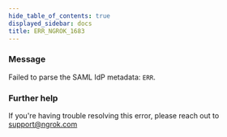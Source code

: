 ```yaml
---
hide_table_of_contents: true
displayed_sidebar: docs
title: ERR_NGROK_1683
---
```


### Message

Failed to parse the SAML IdP metadata: `ERR`.

<ErrorDetails />

### Further help

If you're having trouble resolving this error, please reach out to [support@ngrok.com](mailto:support@ngrok.com?subject=Help%20with%20ERR_NGROK_1683)
